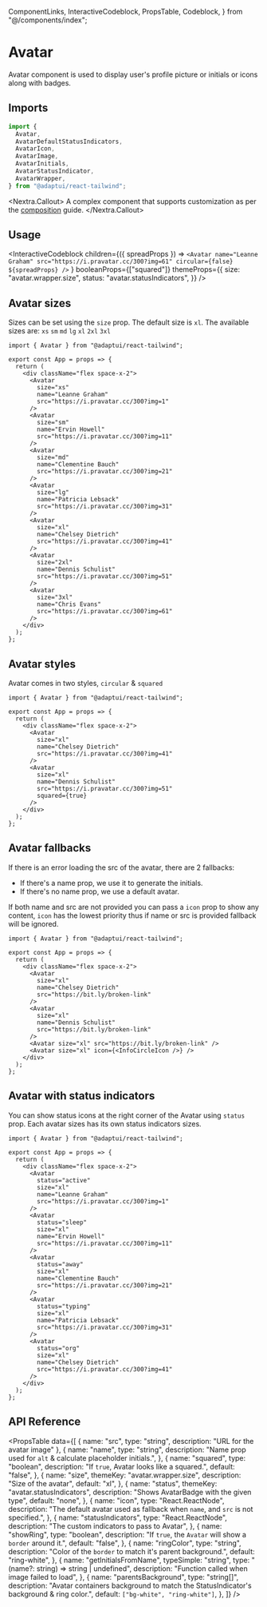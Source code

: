   ComponentLinks,
  InteractiveCodeblock,
  PropsTable,
  Codeblock,
} from "@/components/index";

# Avatar

Avatar component is used to display user's profile picture or initials or icons
along with badges.

<ComponentLinks github="avatar" theme="avatar" story="primitives-avatar" />

## Imports

```js
import {
  Avatar,
  AvatarDefaultStatusIndicators,
  AvatarIcon,
  AvatarImage,
  AvatarInitials,
  AvatarStatusIndicator,
  AvatarWrapper,
} from "@adaptui/react-tailwind";
```

<Nextra.Callout>
  A complex component that supports customization as per the
  [composition](/docs/composition) guide.
</Nextra.Callout>

## Usage

<InteractiveCodeblock
  children={({ spreadProps }) =>
    `<Avatar name="Leanne Graham" src="https://i.pravatar.cc/300?img=61" circular={false} ${spreadProps} />`
  }
  booleanProps={["squared"]}
  themeProps={{
    size: "avatar.wrapper.size",
    status: "avatar.statusIndicators",
  }}
/>

## Avatar sizes

Sizes can be set using the `size` prop. The default size is `xl`. The available
sizes are: `xs` `sm` `md` `lg` `xl` `2xl` `3xl`

<Codeblock live noInline>

```
import { Avatar } from "@adaptui/react-tailwind";

export const App = props => {
  return (
    <div className="flex space-x-2">
      <Avatar
        size="xs"
        name="Leanne Graham"
        src="https://i.pravatar.cc/300?img=1"
      />
      <Avatar
        size="sm"
        name="Ervin Howell"
        src="https://i.pravatar.cc/300?img=11"
      />
      <Avatar
        size="md"
        name="Clementine Bauch"
        src="https://i.pravatar.cc/300?img=21"
      />
      <Avatar
        size="lg"
        name="Patricia Lebsack"
        src="https://i.pravatar.cc/300?img=31"
      />
      <Avatar
        size="xl"
        name="Chelsey Dietrich"
        src="https://i.pravatar.cc/300?img=41"
      />
      <Avatar
        size="2xl"
        name="Dennis Schulist"
        src="https://i.pravatar.cc/300?img=51"
      />
      <Avatar
        size="3xl"
        name="Chris Evans"
        src="https://i.pravatar.cc/300?img=61"
      />
    </div>
  );
};
```

</Codeblock>

## Avatar styles

Avatar comes in two styles, `circular` & `squared`

<Codeblock live noInline>

```
import { Avatar } from "@adaptui/react-tailwind";

export const App = props => {
  return (
    <div className="flex space-x-2">
      <Avatar
        size="xl"
        name="Chelsey Dietrich"
        src="https://i.pravatar.cc/300?img=41"
      />
      <Avatar
        size="xl"
        name="Dennis Schulist"
        src="https://i.pravatar.cc/300?img=51"
        squared={true}
      />
    </div>
  );
};
```

</Codeblock>

## Avatar fallbacks

If there is an error loading the src of the avatar, there are 2 fallbacks:

- If there's a name prop, we use it to generate the initials.
- If there's no name prop, we use a default avatar.

If both name and src are not provided you can pass a `icon` prop to show any
content, `icon` has the lowest priority thus if name or src is provided fallback
will be ignored.

<Codeblock live noInline>

```
import { Avatar } from "@adaptui/react-tailwind";

export const App = props => {
  return (
    <div className="flex space-x-2">
      <Avatar
        size="xl"
        name="Chelsey Dietrich"
        src="https://bit.ly/broken-link"
      />
      <Avatar
        size="xl"
        name="Dennis Schulist"
        src="https://bit.ly/broken-link"
      />
      <Avatar size="xl" src="https://bit.ly/broken-link" />
      <Avatar size="xl" icon={<InfoCircleIcon />} />
    </div>
  );
};
```

</Codeblock>

## Avatar with status indicators

You can show status icons at the right corner of the Avatar using `status` prop.
Each avatar sizes has its own status indicators sizes.

<Codeblock live noInline>

```
import { Avatar } from "@adaptui/react-tailwind";

export const App = props => {
  return (
    <div className="flex space-x-2">
      <Avatar
        status="active"
        size="xl"
        name="Leanne Graham"
        src="https://i.pravatar.cc/300?img=1"
      />
      <Avatar
        status="sleep"
        size="xl"
        name="Ervin Howell"
        src="https://i.pravatar.cc/300?img=11"
      />
      <Avatar
        status="away"
        size="xl"
        name="Clementine Bauch"
        src="https://i.pravatar.cc/300?img=21"
      />
      <Avatar
        status="typing"
        size="xl"
        name="Patricia Lebsack"
        src="https://i.pravatar.cc/300?img=31"
      />
      <Avatar
        status="org"
        size="xl"
        name="Chelsey Dietrich"
        src="https://i.pravatar.cc/300?img=41"
      />
    </div>
  );
};
```

</Codeblock>

## API Reference

<PropsTable
  data={[
    { name: "src", type: "string", description: "URL for the avatar image" },
    {
      name: "name",
      type: "string",
      description: "Name prop used for `alt` & calculate placeholder initials.",
    },
    {
      name: "squared",
      type: "boolean",
      description: "If `true`, Avatar looks like a squared.",
      default: "false",
    },
    {
      name: "size",
      themeKey: "avatar.wrapper.size",
      description: "Size of the avatar",
      default: "xl",
    },
    {
      name: "status",
      themeKey: "avatar.statusIndicators",
      description: "Shows AvatarBadge with the given type",
      default: "none",
    },
    {
      name: "icon",
      type: "React.ReactNode",
      description:
        "The default avatar used as fallback when `name`, and `src` is not specified.",
    },
    {
      name: "statusIndicators",
      type: "React.ReactNode",
      description: "The custom indicators to pass to Avatar",
    },
    {
      name: "showRing",
      type: "boolean",
      description: "If `true`, the `Avatar` will show a `border` around it.",
      default: "false",
    },
    {
      name: "ringColor",
      type: "string",
      description: "Color of the `border` to match it's parent background.",
      default: "ring-white",
    },
    {
      name: "getInitialsFromName",
      typeSimple: "string",
      type: "(name?: string) => string | undefined",
      description: "Function called when image failed to load",
    },
    {
      name: "parentsBackground",
      type: "string[]",
      description:
        "Avatar containers background to match the StatusIndicator's background & ring color.",
      default: `["bg-white", "ring-white"]`,
    },
  ]}
/>
